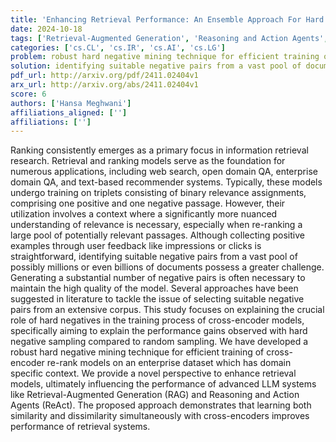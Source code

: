 ```yaml
---
title: 'Enhancing Retrieval Performance: An Ensemble Approach For Hard Negative Mining'
date: 2024-10-18
tags: ['Retrieval-Augmented Generation', 'Reasoning and Action Agents', 'cross-encoder models', 'retrieval performance', 'enterprise dataset', 'negative pairs', 'ranking models', 'hard negative mining', 'information retrieval']
categories: ['cs.CL', 'cs.IR', 'cs.AI', 'cs.LG']
problem: robust hard negative mining technique for efficient training of cross-encoder re-rank models
solution: identifying suitable negative pairs from a vast pool of documents
pdf_url: http://arxiv.org/pdf/2411.02404v1
arx_url: http://arxiv.org/abs/2411.02404v1
score: 6
authors: ['Hansa Meghwani']
affiliations_aligned: ['']
affiliations: ['']
---
```



Ranking consistently emerges as a primary focus in information retrieval research. Retrieval and ranking models serve as the foundation for numerous applications, including web search, open domain QA, enterprise domain QA, and text-based recommender systems. Typically, these models undergo training on triplets consisting of binary relevance assignments, comprising one positive and one negative passage. However, their utilization involves a context where a significantly more nuanced understanding of relevance is necessary, especially when re-ranking a large pool of potentially relevant passages. Although collecting positive examples through user feedback like impressions or clicks is straightforward, identifying suitable negative pairs from a vast pool of possibly millions or even billions of documents possess a greater challenge. Generating a substantial number of negative pairs is often necessary to maintain the high quality of the model. Several approaches have been suggested in literature to tackle the issue of selecting suitable negative pairs from an extensive corpus. This study focuses on explaining the crucial role of hard negatives in the training process of cross-encoder models, specifically aiming to explain the performance gains observed with hard negative sampling compared to random sampling. We have developed a robust hard negative mining technique for efficient training of cross-encoder re-rank models on an enterprise dataset which has domain specific context. We provide a novel perspective to enhance retrieval models, ultimately influencing the performance of advanced LLM systems like Retrieval-Augmented Generation (RAG) and Reasoning and Action Agents (ReAct). The proposed approach demonstrates that learning both similarity and dissimilarity simultaneously with cross-encoders improves performance of retrieval systems.